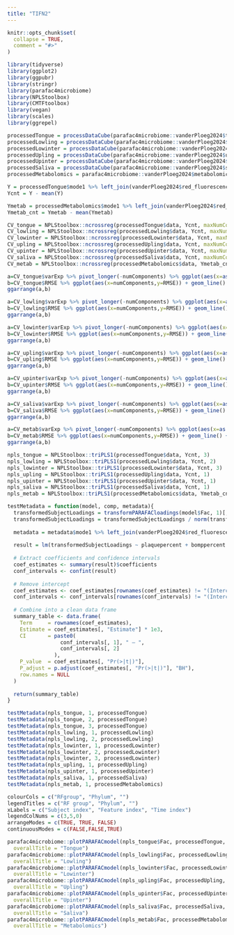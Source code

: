```yaml
---
title: "TIFN2"
---
```


```r
knitr::opts_chunk$set(
  collapse = TRUE,
  comment = "#>"
)
```

```r
library(tidyverse)
library(ggplot2)
library(ggpubr)
library(stringr)
library(parafac4microbiome)
library(NPLStoolbox)
library(CMTFtoolbox)
library(vegan)
library(scales)
library(ggrepel)
```

```r
processedTongue = processDataCube(parafac4microbiome::vanderPloeg2024$tongue, sparsityThreshold=0.50, considerGroups=TRUE, groupVariable="RFgroup", CLR=TRUE, centerMode=1, scaleMode=2)
processedLowling = processDataCube(parafac4microbiome::vanderPloeg2024$lower_jaw_lingual, sparsityThreshold=0.50, considerGroups=TRUE, groupVariable="RFgroup", CLR=TRUE, centerMode=1, scaleMode=2)
processedLowinter = processDataCube(parafac4microbiome::vanderPloeg2024$lower_jaw_interproximal, sparsityThreshold=0.50, considerGroups=TRUE, groupVariable="RFgroup", CLR=TRUE, centerMode=1, scaleMode=2)
processedUpling = processDataCube(parafac4microbiome::vanderPloeg2024$upper_jaw_lingual, sparsityThreshold=0.50, considerGroups=TRUE, groupVariable="RFgroup", CLR=TRUE, centerMode=1, scaleMode=2)
processedUpinter = processDataCube(parafac4microbiome::vanderPloeg2024$upper_jaw_interproximal, sparsityThreshold=0.50, considerGroups=TRUE, groupVariable="RFgroup", CLR=TRUE, centerMode=1, scaleMode=2)
processedSaliva = processDataCube(parafac4microbiome::vanderPloeg2024$saliva, sparsityThreshold=0.50, considerGroups=TRUE, groupVariable="RFgroup", CLR=TRUE, centerMode=1, scaleMode=2)
processedMetabolomics = parafac4microbiome::vanderPloeg2024$metabolomics
```

```r
Y = processedTongue$mode1 %>% left_join(vanderPloeg2024$red_fluorescence %>% select(subject,Area_delta_R30,day) %>% filter(day==14)) %>% select(Area_delta_R30) %>% pull()
Ycnt = Y - mean(Y)

Ymetab = processedMetabolomics$mode1 %>% left_join(vanderPloeg2024$red_fluorescenc %>% select(subject,Area_delta_R30,day) %>% filter(day==14)) %>% select(Area_delta_R30) %>% pull()
Ymetab_cnt = Ymetab - mean(Ymetab)
```

```r
CV_tongue = NPLStoolbox::ncrossreg(processedTongue$data, Ycnt, maxNumComponents = 5, cvFolds = 10)
CV_lowling = NPLStoolbox::ncrossreg(processedLowling$data, Ycnt, maxNumComponents = 5, cvFolds = 10)
CV_lowinter = NPLStoolbox::ncrossreg(processedLowinter$data, Ycnt, maxNumComponents = 5, cvFolds = 10)
CV_upling = NPLStoolbox::ncrossreg(processedUpling$data, Ycnt, maxNumComponents = 5, cvFolds = 10)
CV_upinter = NPLStoolbox::ncrossreg(processedUpinter$data, Ycnt, maxNumComponents = 5, cvFolds = 10)
CV_saliva = NPLStoolbox::ncrossreg(processedSaliva$data, Ycnt, maxNumComponents = 5, cvFolds = 10)
CV_metab = NPLStoolbox::ncrossreg(processedMetabolomics$data, Ymetab_cnt, maxNumComponents = 5, cvFolds = 10)

a=CV_tongue$varExp %>% pivot_longer(-numComponents) %>% ggplot(aes(x=as.factor(numComponents),y=value,col=as.factor(name),group=as.factor(name))) + geom_line() + geom_point() + xlab("Number of components") + ylab("Variance explained (%)") + theme(legend.position="none")
b=CV_tongue$RMSE %>% ggplot(aes(x=numComponents,y=RMSE)) + geom_line() + geom_point() + xlab("Number of components") + ylab("RMSECV")
ggarrange(a,b)

a=CV_lowling$varExp %>% pivot_longer(-numComponents) %>% ggplot(aes(x=as.factor(numComponents),y=value,col=as.factor(name),group=as.factor(name))) + geom_line() + geom_point() + xlab("Number of components") + ylab("Variance explained (%)") + theme(legend.position="none")
b=CV_lowling$RMSE %>% ggplot(aes(x=numComponents,y=RMSE)) + geom_line() + geom_point() + xlab("Number of components") + ylab("RMSECV")
ggarrange(a,b)

a=CV_lowinter$varExp %>% pivot_longer(-numComponents) %>% ggplot(aes(x=as.factor(numComponents),y=value,col=as.factor(name),group=as.factor(name))) + geom_line() + geom_point() + xlab("Number of components") + ylab("Variance explained (%)") + theme(legend.position="none")
b=CV_lowinter$RMSE %>% ggplot(aes(x=numComponents,y=RMSE)) + geom_line() + geom_point() + xlab("Number of components") + ylab("RMSECV")
ggarrange(a,b)

a=CV_upling$varExp %>% pivot_longer(-numComponents) %>% ggplot(aes(x=as.factor(numComponents),y=value,col=as.factor(name),group=as.factor(name))) + geom_line() + geom_point() + xlab("Number of components") + ylab("Variance explained (%)") + theme(legend.position="none")
b=CV_upling$RMSE %>% ggplot(aes(x=numComponents,y=RMSE)) + geom_line() + geom_point() + xlab("Number of components") + ylab("RMSECV")
ggarrange(a,b)

a=CV_upinter$varExp %>% pivot_longer(-numComponents) %>% ggplot(aes(x=as.factor(numComponents),y=value,col=as.factor(name),group=as.factor(name))) + geom_line() + geom_point() + xlab("Number of components") + ylab("Variance explained (%)") + theme(legend.position="none")
b=CV_upinter$RMSE %>% ggplot(aes(x=numComponents,y=RMSE)) + geom_line() + geom_point() + xlab("Number of components") + ylab("RMSECV")
ggarrange(a,b)

a=CV_saliva$varExp %>% pivot_longer(-numComponents) %>% ggplot(aes(x=as.factor(numComponents),y=value,col=as.factor(name),group=as.factor(name))) + geom_line() + geom_point() + xlab("Number of components") + ylab("Variance explained (%)") + theme(legend.position="none")
b=CV_saliva$RMSE %>% ggplot(aes(x=numComponents,y=RMSE)) + geom_line() + geom_point() + xlab("Number of components") + ylab("RMSECV")
ggarrange(a,b)

a=CV_metab$varExp %>% pivot_longer(-numComponents) %>% ggplot(aes(x=as.factor(numComponents),y=value,col=as.factor(name),group=as.factor(name))) + geom_line() + geom_point() + xlab("Number of components") + ylab("Variance explained (%)") + theme(legend.position="none")
b=CV_metab$RMSE %>% ggplot(aes(x=numComponents,y=RMSE)) + geom_line() + geom_point() + xlab("Number of components") + ylab("RMSECV")
ggarrange(a,b)
```

```r
npls_tongue = NPLStoolbox::triPLS1(processedTongue$data, Ycnt, 3)
npls_lowling = NPLStoolbox::triPLS1(processedLowling$data, Ycnt, 2)
npls_lowinter = NPLStoolbox::triPLS1(processedLowinter$data, Ycnt, 3)
npls_upling = NPLStoolbox::triPLS1(processedUpling$data, Ycnt, 1)
npls_upinter = NPLStoolbox::triPLS1(processedUpinter$data, Ycnt, 1)
npls_saliva = NPLStoolbox::triPLS1(processedSaliva$data, Ycnt, 1)
npls_metab = NPLStoolbox::triPLS1(processedMetabolomics$data, Ymetab_cnt, 1)
```

```r
testMetadata = function(model, comp, metadata){
  transformedSubjectLoadings = transformPARAFACloadings(model$Fac, 1)[,comp]
  transformedSubjectLoadings = transformedSubjectLoadings / norm(transformedSubjectLoadings, "2")
  
  metadata = metadata$mode1 %>% left_join(vanderPloeg2024$red_fluorescence %>% select(subject,day,Area_delta_R30,plaquepercent,bomppercent) %>% filter(day==14), by="subject")
  
  result = lm(transformedSubjectLoadings ~ plaquepercent + bomppercent + Area_delta_R30 + gender + age, data=metadata)
  
  # Extract coefficients and confidence intervals
  coef_estimates <- summary(result)$coefficients
  conf_intervals <- confint(result)
  
  # Remove intercept
  coef_estimates <- coef_estimates[rownames(coef_estimates) != "(Intercept)", ]
  conf_intervals <- conf_intervals[rownames(conf_intervals) != "(Intercept)", ]
  
  # Combine into a clean data frame
  summary_table <- data.frame(
    Term     = rownames(coef_estimates),
    Estimate = coef_estimates[, "Estimate"] * 1e3,
    CI       = paste0(
                 conf_intervals[, 1], " – ",
                 conf_intervals[, 2]
               ),
    P_value  = coef_estimates[, "Pr(>|t|)"],
    P_adjust = p.adjust(coef_estimates[, "Pr(>|t|)"], "BH"),
    row.names = NULL
  )
  
  return(summary_table)
}

testMetadata(npls_tongue, 1, processedTongue)
testMetadata(npls_tongue, 2, processedTongue)
testMetadata(npls_tongue, 3, processedTongue)
testMetadata(npls_lowling, 1, processedLowling)
testMetadata(npls_lowling, 2, processedLowling)
testMetadata(npls_lowinter, 1, processedLowinter)
testMetadata(npls_lowinter, 2, processedLowinter)
testMetadata(npls_lowinter, 3, processedLowinter)
testMetadata(npls_upling, 1, processedUpling)
testMetadata(npls_upinter, 1, processedUpinter)
testMetadata(npls_saliva, 1, processedSaliva)
testMetadata(npls_metab, 1, processedMetabolomics)
```
```r
colourCols = c("RFgroup", "Phylum", "")
legendTitles = c("RF group", "Phylum", "")
xLabels = c("Subject index", "Feature index", "Time index")
legendColNums = c(3,5,0)
arrangeModes = c(TRUE, TRUE, FALSE)
continuousModes = c(FALSE,FALSE,TRUE)

parafac4microbiome::plotPARAFACmodel(npls_tongue$Fac, processedTongue, 3, colourCols, legendTitles, xLabels, legendColNums, arrangeModes, continuousModes,
  overallTitle = "Tongue")
parafac4microbiome::plotPARAFACmodel(npls_lowling$Fac, processedLowling, 2, colourCols, legendTitles, xLabels, legendColNums, arrangeModes, continuousModes,
  overallTitle = "Lowling")
parafac4microbiome::plotPARAFACmodel(npls_lowinter$Fac, processedLowinter, 3, colourCols, legendTitles, xLabels, legendColNums, arrangeModes, continuousModes,
  overallTitle = "Lowinter")
parafac4microbiome::plotPARAFACmodel(npls_upling$Fac, processedUpling, 1, colourCols, legendTitles, xLabels, legendColNums, arrangeModes, continuousModes,
  overallTitle = "Upling")
parafac4microbiome::plotPARAFACmodel(npls_upinter$Fac, processedUpinter, 1, colourCols, legendTitles, xLabels, legendColNums, arrangeModes, continuousModes,
  overallTitle = "Upinter")
parafac4microbiome::plotPARAFACmodel(npls_saliva$Fac, processedSaliva, 1, colourCols, legendTitles, xLabels, legendColNums, arrangeModes, continuousModes,
  overallTitle = "Saliva")
parafac4microbiome::plotPARAFACmodel(npls_metab$Fac, processedMetabolomics, 1, colourCols, legendTitles, xLabels, legendColNums, arrangeModes, continuousModes,
  overallTitle = "Metabolomics")
```
